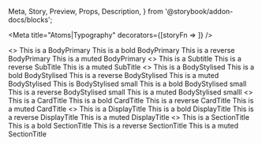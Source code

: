   Meta,
  Story,
  Preview,
  Props,
  Description,
} from '@storybook/addon-docs/blocks';

<Meta
  title="Atoms|Typography"
  decorators={[storyFn => <StorybookTheme storyFn={storyFn} />]}
/>

<Preview withToolbar isColumn>
  <Story name="BodyPrimary">
    <>
      <BodyPrimary>This is a BodyPrimary</BodyPrimary>
      <BodyPrimary bold>This is a bold BodyPrimary</BodyPrimary>
      <BackgroundWrapper>
        <BodyPrimary color="reverse">This is a reverse BodyPrimary</BodyPrimary>
      </BackgroundWrapper>
      <BodyPrimary color="muted">This is a muted BodyPrimary</BodyPrimary>
    </>
  </Story>
  <Story name="SubTitle">
    <>
      <SubTitle>This is a Subtitle</SubTitle>
      <BackgroundWrapper>
        <SubTitle color="reverse">This is a reverse SubTitle</SubTitle>
      </BackgroundWrapper>
      <SubTitle color="muted">This is a muted SubTitle</SubTitle>
    </>
  </Story>
  <Story name="BodyStylised">
    <>
      <BodyStylised>This is a BodyStylised</BodyStylised>
      <BodyStylised bold>This is a bold BodyStylised</BodyStylised>
      <BodyStylised color="reverse">
        This is a reverse BodyStylised
      </BodyStylised>
      <BodyStylised color="muted">This is a muted BodyStylised</BodyStylised>
      <BodyStylised small>This is BodyStylised small</BodyStylised>
      <BodyStylised small bold>
        This is a bold BodyStylised small
      </BodyStylised>
      <BackgroundWrapper>
        <BodyStylised small color="reverse">
          This is a reverse BodyStylised small
        </BodyStylised>
      </BackgroundWrapper>
      <BodyStylised small color="muted">
        This is a muted BodyStylised smalll
      </BodyStylised>
    </>
  </Story>
  <Story name="CardTitle">
    <>
      <CardTitle>This is a CardTitle</CardTitle>
      <CardTitle bold>This is a bold CardTitle</CardTitle>
      <BackgroundWrapper>
        <CardTitle color="reverse">This is a reverse CardTitle</CardTitle>
      </BackgroundWrapper>
      <CardTitle color="muted">This is a muted CardTitle</CardTitle>
    </>
  </Story>
  <Story name="DisplayTitle">
    <>
      <DisplayTitle>This is a DisplayTitle</DisplayTitle>
      <DisplayTitle bold>This is a bold DisplayTitle</DisplayTitle>
      <BackgroundWrapper>
        <DisplayTitle color="reverse">
          This is a reverse DisplayTitle
        </DisplayTitle>
      </BackgroundWrapper>
      <DisplayTitle color="muted">This is a muted DisplayTitle</DisplayTitle>
    </>
  </Story>
  <Story name="SectionTitle">
    <>
      <SectionTitle>This is a SectionTitle</SectionTitle>
      <SectionTitle bold>This is a bold SectionTitle</SectionTitle>
      <BackgroundWrapper>
        <SectionTitle color="reverse">
          This is a reverse SectionTitle
        </SectionTitle>
      </BackgroundWrapper>
      <SectionTitle color="muted">This is a muted SectionTitle</SectionTitle>
    </>
  </Story>
</Preview>
